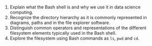 1. Explain what the Bash shell is and why we use it in data science computing.
2. Recognize the directory hierarchy as it is commonly represented in diagrams, paths and in the file explorer software.
3. Distinguish common operators and representations of the different filesystem elements typically used in the Bash shell.
4. Explore the filesystem using Bash commands as `ls`, `pwd` and `cd`.
